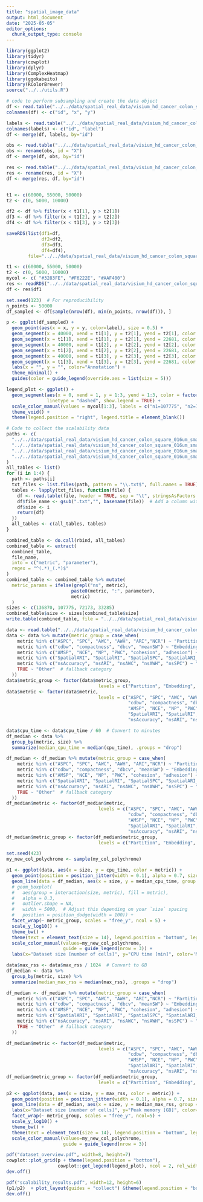 ```yaml
---
title: "spatial_image_data"
output: html_document
date: "2025-05-05"
editor_options: 
  chunk_output_type: console
---
```


```r
library(ggplot2)
library(tidyr)
library(cowplot)
library(dplyr)
library(ComplexHeatmap)
library(ggokabeito)
library(RColorBrewer)
source("../../utils.R")
```


```r
# code to perform subsampling and create the data object
df <- read.table("../../data/spatial_real_data/visium_hd_cancer_colon_square_016um_small/coordinates.tsv", sep='\t', header=TRUE)
colnames(df) <- c("id", "x", "y")

labels <- read.table("../../data/spatial_real_data/visium_hd_cancer_colon_square_016um_small/labels.tsv", sep='\t', header=TRUE)
colnames(labels) <- c("id", "label")
df <- merge(df, labels, by="id")

obs <- read.table("../../data/spatial_real_data/visium_hd_cancer_colon_square_016um_small/observations.tsv", sep='\t', header=TRUE)
obs <- rename(obs, id = "X")
df <- merge(df, obs, by="id")

res <- read.table("../../data/spatial_real_data/visium_hd_cancer_colon_square_016um_small/CellCharter/CellCharter/config_default/combined_domains.tsv", sep='\t', header=TRUE)
res <- rename(res, id = "X")
df <- merge(res, df, by="id")


t1 <- c(60000, 55000, 50000)
t2 <- c(0, 5000, 10000)

df2 <- df %>% filter(x < t1[1], y > t2[1])
df3 <- df %>% filter(x < t1[2], y > t2[2])
df4 <- df %>% filter(x < t1[3], y > t2[3])

saveRDS(list(df1=df, 
             df2=df2,
             df3=df3,
             df4=df4), 
        file="../../data/spatial_real_data/visium_hd_cancer_colon_square_016um_small/subsampled.RDS")
```


```r
t1 <- c(60000, 55000, 50000)
t2 <- c(0, 5000, 10000)
mycol <- c( "#3283FE", "#F6222E", "#AAF400")
res <- readRDS("../../data/spatial_real_data/visium_hd_cancer_colon_square_016um_small/subsampled.RDS")
df <- res$df1

set.seed(123)  # For reproducibility
n_points <- 50000
df_sampled <- df[sample(nrow(df), min(n_points, nrow(df))), ]

p <- ggplot(df_sampled) +
  geom_point(aes(x = x, y = y, color=label), size = 0.5) +
  geom_segment(x = 40000, xend = t1[1], y = t2[1], yend = t2[1], color = mycol[1], linetype = "dashed") + 
  geom_segment(x = t1[1], xend = t1[1], y = t2[1], yend = 22681, color = mycol[1], linetype = "dashed") +
  geom_segment(x = 40000, xend = t1[2], y = t2[2], yend = t2[2], color = mycol[2], linetype = "dashed") +  
  geom_segment(x = t1[2], xend = t1[2], y = t2[2], yend = 22681, color = mycol[2], linetype = "dashed") +
  geom_segment(x = 40000, xend = t1[3], y = t2[3], yend = t2[3], color = mycol[3], linetype = "dashed") +  
  geom_segment(x = t1[3], xend = t1[3], y = t2[3], yend = 22681, color = mycol[3], linetype = "dashed") +
  labs(x = "", y = "", color="Annotation") +
  theme_minimal() + 
  guides(color = guide_legend(override.aes = list(size = 5)))  

legend_plot <- ggplot() +
  geom_segment(aes(x = 0, xend = 1, y = 1:3, yend = 1:3, color = factor(1:3)), 
               linetype = "dashed", show.legend = TRUE) +
  scale_color_manual(values = mycol[1:3], labels = c("n1=107775", "n2=72173", "n3=33285")) +
  theme_void() +
  theme(legend.position = "right", legend.title = element_blank())

```

```r
# Code to collect the scalability data
paths <- c(
  "../../data/spatial_real_data/visium_hd_cancer_colon_square_016um_small/scalability_benchmark2/benchmarks/size1/k5",
  "../../data/spatial_real_data/visium_hd_cancer_colon_square_016um_small/scalability_benchmark2/benchmarks/size2/k5",
  "../../data/spatial_real_data/visium_hd_cancer_colon_square_016um_small/scalability_benchmark2/benchmarks/size3/k5",
  "../../data/spatial_real_data/visium_hd_cancer_colon_square_016um_small/scalability_benchmark2/benchmarks/size4/k5"
)
all_tables <- list()
for (i in 1:4) {
  path <- paths[i]
  txt_files <- list.files(path, pattern = "\\.txt$", full.names = TRUE)
  tables <- lapply(txt_files, function(file) {
    df <- read.table(file, header = TRUE, sep = "\t", stringsAsFactors = FALSE)
    df$file_name <- gsub(".txt","", basename(file))  # Add a column with the file name
    df$size <- i
    return(df)
  })
  all_tables <- c(all_tables, tables)
}

combined_table <- do.call(rbind, all_tables)
combined_table <- extract(
  combined_table,
  file_name,
  into = c("metric", "parameter"),
  regex = "^(.*)_(.*)$"
)
combined_table <- combined_table %>% mutate(
  metric_params = ifelse(grepl("ns", metric), 
                        paste0(metric, ":", parameter),
                        metric)
  )
sizes <- c(136870, 107775, 72173, 33285)
combined_table$size <- sizes[combined_table$size]
write.table(combined_table, file = "../../data/spatial_real_data/visium_hd_cancer_colon_square_016um_small/scalability_benchmark2/combined_results.tsv", sep = "\t", row.names = FALSE, quote=FALSE)
```

```r
data <- read.table("../../data/spatial_real_data/visium_hd_cancer_colon_square_016um_small/scalability_benchmark2/combined_results.tsv", sep="\t", header=TRUE)
data <- data %>% mutate(metric_group = case_when(
    metric %in% c("ASPC", "SPC", "AWC", "AWH", "ARI","NCR") ~ "Partition",
    metric %in% c("cdbw", "compactness", "dbcv", "meanSW") ~ "Embedding",
    metric %in% c("AMSP", "NCE", "NP", "PWC", "cohesion", "adhesion") ~ "Graph",
    metric %in% c("SpatialARI", "SpatialRI", "SpatialSPC", "SpatialARI_Yan") ~ "Spatial_weighting",
    metric %in% c("nsAccuracy", "nsARI", "nsAWC", "nsAWH", "nsSPC") ~ "Spatial_ns",
    TRUE ~ "Other"  # fallback category
  ))
data$metric_group <- factor(data$metric_group, 
                                  levels = c("Partition", "Embedding", "Graph", "Spatial_weighting", "Spatial_ns", "Other"))
data$metric <- factor(data$metric, 
                                  levels = c("ASPC", "SPC", "AWC", "AWH", "ARI", "NCR", 
                                             "cdbw", "compactness", "dbcv", "meanSW",
                                             "AMSP", "NCE", "NP", "PWC", "cohesion", "adhesion",
                                             "SpatialARI", "SpatialRI", "SpatialSPC", "SpatialARI_Yan",
                                             "nsAccuracy", "nsARI", "nsAWC", "nsAWH", "nsSPC"))
```

```r
data$cpu_time <- data$cpu_time / 60  # Convert to minutes
df_median <- data %>%
  group_by(metric, size) %>%
  summarize(median_cpu_time = median(cpu_time), .groups = "drop")

df_median <- df_median %>% mutate(metric_group = case_when(
    metric %in% c("ASPC", "SPC", "AWC", "AWH", "ARI","NCR") ~ "Partition",
    metric %in% c("cdbw", "compactness", "dbcv", "meanSW") ~ "Embedding",
    metric %in% c("AMSP", "NCE", "NP", "PWC", "cohesion", "adhesion") ~ "Graph",
    metric %in% c("SpatialARI", "SpatialRI", "SpatialSPC", "SpatialARI_Yan") ~ "Spatial_weighting",
    metric %in% c("nsAccuracy", "nsARI", "nsAWC", "nsAWH", "nsSPC") ~ "Spatial_ns",
    TRUE ~ "Other"  # fallback category
  ))
df_median$metric <- factor(df_median$metric, 
                                  levels = c("ASPC", "SPC", "AWC", "AWH", "ARI", "NCR", 
                                             "cdbw", "compactness", "dbcv", "meanSW",
                                             "AMSP", "NCE", "NP", "PWC", "cohesion", "adhesion",
                                             "SpatialARI", "SpatialRI", "SpatialSPC", "SpatialARI_Yan",
                                             "nsAccuracy", "nsARI", "nsAWC", "nsAWH", "nsSPC"))
df_median$metric_group <- factor(df_median$metric_group, 
                                  levels = c("Partition", "Embedding", "Graph", "Spatial_weighting", "Spatial_ns", "Other"))

set.seed(423)
my_new_col_polychrome <- sample(my_col_polychrome)

p1 <- ggplot(data, aes(x = size, y = cpu_time, color = metric)) +
  geom_point(position = position_jitter(width = 0.1), alpha = 0.7, size = 1) +  # dots for all runs
  geom_line(data = df_median, aes(x = size, y = median_cpu_time, group = metric, color = metric), size = 1) +
  # geom_boxplot(
  #   aes(group = interaction(size, metric), fill = metric),
  #   alpha = 0.3,
  #   outlier.shape = NA,
  #   width = 5000,  # Adjust this depending on your `size` spacing
  #   position = position_dodge(width = 100)) +
  facet_wrap(~ metric_group, scales = "free_y", ncol = 5) +
  scale_y_log10() +
  theme_bw() +
  theme(text = element_text(size = 14), legend.position = "bottom", legend.box="vertical") + 
  scale_color_manual(values=my_new_col_polychrome,
                     guide = guide_legend(nrow = 3)) +
  labs(x="Dataset size [number of cells]", y="CPU time [min]", color='Metric', fill="Metric")
```

```r
data$max_rss <- data$max_rss / 1024  # Convert to GB
df_median <- data %>%
  group_by(metric, size) %>%
  summarize(median_max_rss = median(max_rss), .groups = "drop")

df_median <- df_median %>% mutate(metric_group = case_when(
    metric %in% c("ASPC", "SPC", "AWC", "AWH", "ARI","NCR") ~ "Partition",
    metric %in% c("cdbw", "compactness", "dbcv", "meanSW") ~ "Embedding",
    metric %in% c("AMSP", "NCE", "NP", "PWC", "cohesion", "adhesion") ~ "Graph",
    metric %in% c("SpatialARI", "SpatialRI", "SpatialSPC", "SpatialARI_Yan") ~ "Spatial_weighting",
    metric %in% c("nsAccuracy", "nsARI", "nsAWC", "nsAWH", "nsSPC") ~ "Spatial_ns",
    TRUE ~ "Other"  # fallback category
  ))

df_median$metric <- factor(df_median$metric, 
                                  levels = c("ASPC", "SPC", "AWC", "AWH", "ARI", "NCR", 
                                             "cdbw", "compactness", "dbcv", "meanSW",
                                             "AMSP", "NCE", "NP", "PWC", "cohesion", "adhesion",
                                             "SpatialARI", "SpatialRI", "SpatialSPC", "SpatialARI_Yan",
                                             "nsAccuracy", "nsARI", "nsAWC", "nsAWH", "nsSPC"))
df_median$metric_group <- factor(df_median$metric_group, 
                                  levels = c("Partition", "Embedding", "Graph", "Spatial_weighting", "Spatial_ns", "Other"))

p2 <- ggplot(data, aes(x = size, y = max_rss, color = metric)) +
  geom_point(position = position_jitter(width = 0.1), alpha = 0.7, size =1) +  # dots for all runs
  geom_line(data = df_median, aes(x = size, y = median_max_rss, group = metric, color = metric), size = 1) +
  labs(x="Dataset size [number of cells]", y="Peak memory [GB]", color='Metric') +
  facet_wrap(~ metric_group, scales = "free_y", ncol=5) +
  scale_y_log10() +
  theme_bw() +
  theme(text = element_text(size = 14), legend.position = "bottom", legend.box="vertical") +
  scale_color_manual(values=my_new_col_polychrome, 
                     guide = guide_legend(nrow = 3))
```


```r
pdf("dataset_overview.pdf", width=8, height=7)
cowplot::plot_grid(p + theme(legend.position = "bottom"), 
                   cowplot::get_legend(legend_plot), ncol = 2, rel_widths = c(0.8, 0.2))
dev.off()

pdf("scalability_results.pdf", width=12, height=6)
(p1/p2)  + plot_layout(guides = "collect") &theme(legend.position = "bottom")
dev.off()
```






